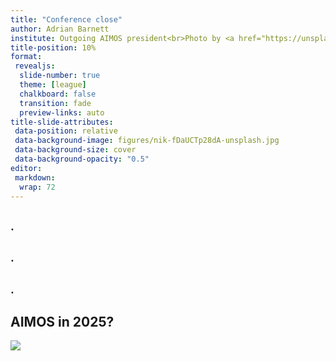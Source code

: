 ```yaml
---
title: "Conference close"
author: Adrian Barnett
institute: Outgoing AIMOS president<br>Photo by <a href="https://unsplash.com/@helloimnik?utm_content=creditCopyText&utm_medium=referral&utm_source=unsplash">Nik</a> on <a href="https://unsplash.com/photos/blue-lego-minifig-on-white-surface-fDaUCTp28dA?utm_content=creditCopyText&utm_medium=referral&utm_source=unsplash">Unsplash</a><br>
title-position: 10%
format:
 revealjs: 
  slide-number: true
  theme: [league]
  chalkboard: false
  transition: fade
  preview-links: auto
title-slide-attributes:
 data-position: relative
 data-background-image: figures/nik-fDaUCTp28dA-unsplash.jpg
 data-background-size: cover
 data-background-opacity: "0.5"
editor: 
 markdown: 
  wrap: 72
---
```


## <small>.</small>{background-image='figures/sponsors_2024.jpg' background-size='cover'}

## <small>.</small>{background-image='figures/committee_2024.jpg' background-size='contain'}

## <small>.</small>{background-image='figures/Metascience-2025.png' background-size='cover'}

## AIMOS in 2025?

![](figures/map.gif)



